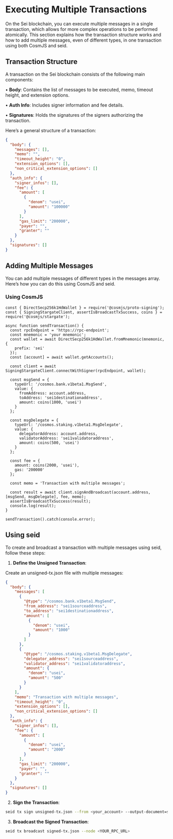 # Executing Multiple Transactions

On the Sei blockchain, you can execute multiple messages in a single
transaction, which allows for more complex operations to be performed
atomically. This section explains how the transaction structure works and how to
add multiple messages, even of different types, in one transaction using both
CosmJS and seid.

## Transaction Structure

A transaction on the Sei blockchain consists of the following main components:

• **Body**: Contains the list of messages to be executed, memo, timeout height,
and extension options.

• **Auth Info**: Includes signer information and fee details.

• **Signatures**: Holds the signatures of the signers authorizing the
transaction.

Here’s a general structure of a transaction:

```json copy
{
  "body": {
    "messages": [],
    "memo": "",
    "timeout_height": "0",
    "extension_options": [],
    "non_critical_extension_options": []
  },
  "auth_info": {
    "signer_infos": [],
    "fee": {
      "amount": [
        {
          "denom": "usei",
          "amount": "100000"
        }
      ],
      "gas_limit": "200000",
      "payer": "",
      "granter": ""
    }
  },
  "signatures": []
}
```

## Adding Multiple Messages

You can add multiple messages of different types in the messages array. Here’s
how you can do this using CosmJS and seid.

### Using CosmJS

```tsx copy
const { DirectSecp256k1HdWallet } = require('@cosmjs/proto-signing');
const { SigningStargateClient, assertIsBroadcastTxSuccess, coins } = require('@cosmjs/stargate');

async function sendTransaction() {
  const rpcEndpoint = 'https://rpc-endpoint';
  const mnemonic = 'your mnemonic';
  const wallet = await DirectSecp256k1HdWallet.fromMnemonic(mnemonic, {
    prefix: 'sei'
  });
  const [account] = await wallet.getAccounts();

  const client = await SigningStargateClient.connectWithSigner(rpcEndpoint, wallet);

  const msgSend = {
    typeUrl: '/cosmos.bank.v1beta1.MsgSend',
    value: {
      fromAddress: account.address,
      toAddress: 'sei1destinationaddress',
      amount: coins(1000, 'usei')
    }
  };

  const msgDelegate = {
    typeUrl: '/cosmos.staking.v1beta1.MsgDelegate',
    value: {
      delegatorAddress: account.address,
      validatorAddress: 'sei1validatoraddress',
      amount: coins(500, 'usei')
    }
  };

  const fee = {
    amount: coins(2000, 'usei'),
    gas: '200000'
  };

  const memo = 'Transaction with multiple messages';

  const result = await client.signAndBroadcast(account.address, [msgSend, msgDelegate], fee, memo);
  assertIsBroadcastTxSuccess(result);
  console.log(result);
}

sendTransaction().catch(console.error);
```

## Using seid

To create and broadcast a transaction with multiple messages using seid, follow
these steps:

1. **Define the Unsigned Transaction**:

Create an unsigned-tx.json file with multiple messages:

```json copy
{
  "body": {
    "messages": [
      {
        "@type": "/cosmos.bank.v1beta1.MsgSend",
        "from_address": "sei1sourceaddress",
        "to_address": "sei1destinationaddress",
        "amount": [
          {
            "denom": "usei",
            "amount": "1000"
          }
        ]
      },
      {
        "@type": "/cosmos.staking.v1beta1.MsgDelegate",
        "delegator_address": "sei1sourceaddress",
        "validator_address": "sei1validatoraddress",
        "amount": {
          "denom": "usei",
          "amount": "500"
        }
      }
    ],
    "memo": "Transaction with multiple messages",
    "timeout_height": "0",
    "extension_options": [],
    "non_critical_extension_options": []
  },
  "auth_info": {
    "signer_infos": [],
    "fee": {
      "amount": [
        {
          "denom": "usei",
          "amount": "2000"
        }
      ],
      "gas_limit": "200000",
      "payer": "",
      "granter": ""
    }
  },
  "signatures": []
}
```

2. **Sign the Transaction**:

```bash copy
seid tx sign unsigned-tx.json --from <your_account> --output-document=signed-tx.json --node <YOUR_RPC_URL>
```

3. **Broadcast the Signed Transaction**:

```bash copy
seid tx broadcast signed-tx.json --node <YOUR_RPC_URL>
```
